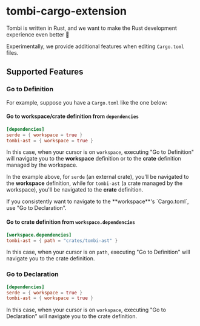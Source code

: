 
# tombi-cargo-extension

Tombi is written in Rust, and we want to make the Rust development experience even better 🦀

Experimentally, we provide additional features when editing `Cargo.toml` files.

## Supported Features

### Go to Definition
For example, suppose you have a `Cargo.toml` like the one below:

#### Go to workspace/crate definition from `dependencies`
```toml
[dependencies]
serde = { workspace = true }
tombi-ast = { workspace = true }
```

In this case, when your cursor is on `workspace`, executing "Go to Definition" will navigate you to the **workspace** definition or to the **crate** definition managed by the workspace.

In the example above, for `serde` (an external crate), you'll be navigated to the **workspace** definition, while for `tombi-ast` (a crate managed by the workspace), you'll be navigated to the **crate** definition.

<Note>
If you consistently want to navigate to the **workspace**'s `Cargo.toml`, use "Go to Declaration".
</Note> 

#### Go to crate definition from `workspace.dependencies`
```toml
[workspace.dependencies]
tombi-ast = { path = "crates/tombi-ast" }
```

In this case, when your cursor is on `path`, executing "Go to Definition" will navigate you to the crate definition.

### Go to Declaration
```toml
[dependencies]
serde = { workspace = true }
tombi-ast = { workspace = true }
```

In this case, when your cursor is on `workspace`, executing "Go to Declaration" will navigate you to the crate definition.
